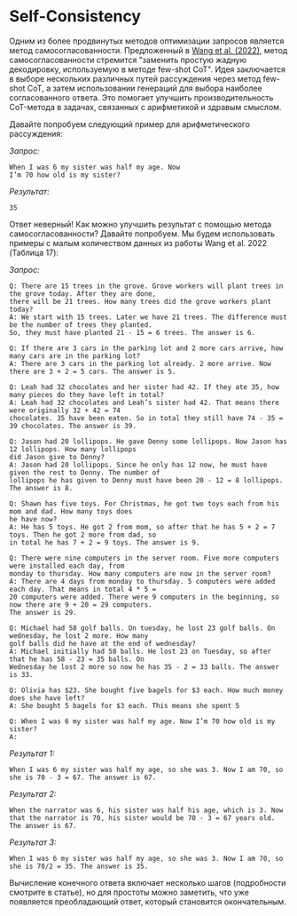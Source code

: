 # Self-Consistency

Одним из более продвинутых методов оптимизации запросов является метод самосогласованности. Предложенный в [Wang et al. (2022)](https://arxiv.org/pdf/2203.11171.pdf), метод самосогласованности стремится "заменить простую жадную декодировку, используемую в методе few-shot CoT". Идея заключается в выборе нескольких различных путей рассуждения через метод few-shot CoT, а затем использовании генераций для выбора наиболее согласованного ответа. Это помогает улучшить производительность CoT-метода в задачах, связанных с арифметикой и здравым смыслом.

Давайте попробуем следующий пример для арифметического рассуждения:

*Запрос:*
```
When I was 6 my sister was half my age. Now
I’m 70 how old is my sister?
```

*Результат:*
```
35
```

Ответ неверный! Как можно улучшить результат с помощью метода самосогласованности? Давайте попробуем. Мы будем использовать примеры с малым количеством данных из работы Wang et al. 2022 (Таблица 17):

*Запрос:*
```
Q: There are 15 trees in the grove. Grove workers will plant trees in the grove today. After they are done,
there will be 21 trees. How many trees did the grove workers plant today?
A: We start with 15 trees. Later we have 21 trees. The difference must be the number of trees they planted.
So, they must have planted 21 - 15 = 6 trees. The answer is 6.

Q: If there are 3 cars in the parking lot and 2 more cars arrive, how many cars are in the parking lot?
A: There are 3 cars in the parking lot already. 2 more arrive. Now there are 3 + 2 = 5 cars. The answer is 5.

Q: Leah had 32 chocolates and her sister had 42. If they ate 35, how many pieces do they have left in total?
A: Leah had 32 chocolates and Leah’s sister had 42. That means there were originally 32 + 42 = 74
chocolates. 35 have been eaten. So in total they still have 74 - 35 = 39 chocolates. The answer is 39.

Q: Jason had 20 lollipops. He gave Denny some lollipops. Now Jason has 12 lollipops. How many lollipops
did Jason give to Denny?
A: Jason had 20 lollipops. Since he only has 12 now, he must have given the rest to Denny. The number of
lollipops he has given to Denny must have been 20 - 12 = 8 lollipops. The answer is 8.

Q: Shawn has five toys. For Christmas, he got two toys each from his mom and dad. How many toys does
he have now?
A: He has 5 toys. He got 2 from mom, so after that he has 5 + 2 = 7 toys. Then he got 2 more from dad, so
in total he has 7 + 2 = 9 toys. The answer is 9.

Q: There were nine computers in the server room. Five more computers were installed each day, from
monday to thursday. How many computers are now in the server room?
A: There are 4 days from monday to thursday. 5 computers were added each day. That means in total 4 * 5 =
20 computers were added. There were 9 computers in the beginning, so now there are 9 + 20 = 29 computers.
The answer is 29.

Q: Michael had 58 golf balls. On tuesday, he lost 23 golf balls. On wednesday, he lost 2 more. How many
golf balls did he have at the end of wednesday?
A: Michael initially had 58 balls. He lost 23 on Tuesday, so after that he has 58 - 23 = 35 balls. On
Wednesday he lost 2 more so now he has 35 - 2 = 33 balls. The answer is 33.

Q: Olivia has $23. She bought five bagels for $3 each. How much money does she have left?
A: She bought 5 bagels for $3 each. This means she spent 5

Q: When I was 6 my sister was half my age. Now I’m 70 how old is my sister?
A:
```

*Результат 1:*
```
When I was 6 my sister was half my age, so she was 3. Now I am 70, so she is 70 - 3 = 67. The answer is 67.
```

*Результат 2:*
```
When the narrator was 6, his sister was half his age, which is 3. Now that the narrator is 70, his sister would be 70 - 3 = 67 years old. The answer is 67.
```

*Результат 3:*
```
When I was 6 my sister was half my age, so she was 3. Now I am 70, so she is 70/2 = 35. The answer is 35.
```

Вычисление конечного ответа включает несколько шагов (подробности смотрите в статье), но для простоты можно заметить, что уже появляется преобладающий ответ, который становится окончательным.